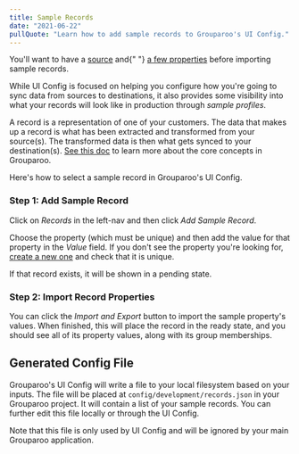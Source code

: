 ```yaml
---
title: Sample Records
date: "2021-06-22"
pullQuote: "Learn how to add sample records to Grouparoo's UI Config."
---
```


<Alert variant="warning">
  <p className="mb-0">
    You'll want to have a <a href="/docs/config/sources">source</a> and{" "}
    <a href="/docs/config/properties">a few properties</a> before importing
    sample records.
  </p>
</Alert>

While UI Config is focused on helping you configure how you're going to sync data from sources to destinations, it also provides some visibility into what your records will look like in production through _sample profiles_.

A record is a representation of one of your customers. The data that makes up a record is what has been extracted and transformed from your source(s). The transformed data is then what gets synced to your destination(s). [See this doc](/docs/getting-started/product-concepts) to learn more about the core concepts in Grouparoo.

Here's how to select a sample record in Grouparoo's UI Config.

### Step 1: Add Sample Record

Click on _Records_ in the left-nav and then click _Add Sample Record_.

<ImageInBrowserFrame
  centered
  alt="UI Config: Add Sample Record"
  src="/images/docs/guides/config/record--01-add.png"
  width={820}
  height={313}
/>

Choose the property (which must be unique) and then add the value for that property in the _Value_ field. If you don't see the property you're looking for, [create a new one](/docs/config/properties) and check that it is unique.

<ImageInBrowserFrame
  centered
  alt="UI Config: Add Identifying Property"
  src="/images/docs/guides/config/record--02-add.png"
  width={820}
  height={321}
/>

If that record exists, it will be shown in a pending state.

<ImageInBrowserFrame
  centered
  alt="UI Config: Pending Sample Record"
  src="/images/docs/guides/config/record--03-pending.png"
  width={820}
  height={433}
/>

### Step 2: Import Record Properties

You can click the _Import and Export_ button to import the sample property's values. When finished, this will place the record in the ready state, and you should see all of its property values, along with its group memberships.

<ImageInBrowserFrame
  centered
  alt="UI Config: Sample Record"
  src="/images/docs/guides/config/record--04-ready.png"
  width={820}
  height={388}
/>

## Generated Config File

Grouparoo's UI Config will write a file to your local filesystem based on your inputs. The file will be placed at `config/development/records.json` in your Grouparoo project. It will contain a list of your sample records. You can further edit this file locally or through the UI Config.

Note that this file is only used by UI Config and will be ignored by your main Grouparoo application.
